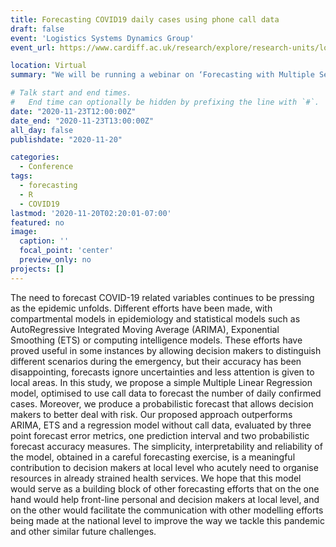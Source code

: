 ```yaml
---
title: Forecasting COVID19 daily cases using phone call data
draft: false
event: 'Logistics Systems Dynamics Group'
event_url: https://www.cardiff.ac.uk/research/explore/research-units/logistics-systems-dynamics-group

location: Virtual
summary: "We will be running a webinar on ‘Forecasting with Multiple Seasonality’. We cover various forecasting models using A&E data."

# Talk start and end times.
#   End time can optionally be hidden by prefixing the line with `#`.
date: "2020-11-23T12:00:00Z"
date_end: "2020-11-23T13:00:00Z"
all_day: false
publishdate: "2020-11-20"

categories:
  - Conference
tags:
  - forecasting
  - R
  - COVID19
lastmod: '2020-11-20T02:20:01-07:00'
featured: no
image:
  caption: ''
  focal_point: 'center'
  preview_only: no
projects: []
---
```


The need to forecast COVID-19 related variables continues to be pressing as the epidemic unfolds. Different efforts have been made, with compartmental models in epidemiology and statistical models such as AutoRegressive Integrated Moving Average (ARIMA), Exponential Smoothing (ETS) or computing intelligence models. These efforts have proved useful in some instances by allowing decision makers to distinguish different scenarios during the emergency, but their accuracy has been disappointing, forecasts ignore uncertainties and less attention is given to local areas. In this study, we propose a simple Multiple Linear Regression model, optimised to use call data to forecast the number of daily confirmed cases. Moreover, we produce a probabilistic forecast that allows decision makers to better deal with risk. Our proposed approach outperforms ARIMA, ETS and a regression model without call data, evaluated by three point forecast error metrics, one prediction interval and two probabilistic forecast accuracy measures. The simplicity, interpretability and reliability of the model, obtained in a careful forecasting exercise, is a meaningful contribution to decision makers at local level who acutely need to organise resources in already strained health services. We hope that this model would serve as a building block of other forecasting efforts that on the one hand would help front-line personal and decision makers at local level, and on the other would facilitate the communication with other modelling efforts being made at the national level to improve the way we tackle this pandemic and other similar future challenges.